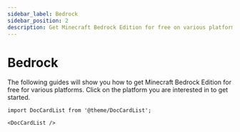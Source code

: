 ```yaml
---
sidebar_label: Bedrock
sidebar_position: 2
description: Get Minecraft Bedrock Edition for free on various platforms.
---
```


# Bedrock

The following guides will show you how to get Minecraft Bedrock Edition for free for various platforms. Click on the platform you are interested in to get started.

```mdx-code-block
import DocCardList from '@theme/DocCardList';

<DocCardList />
```
